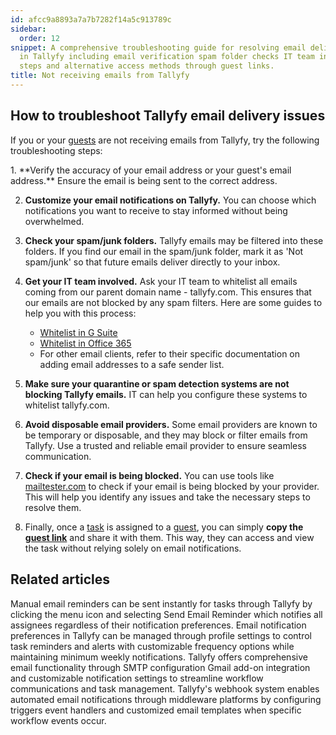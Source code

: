 ```yaml
---
id: afcc9a8893a7a7b7282f14a5c913789c
sidebar:
  order: 12
snippet: A comprehensive troubleshooting guide for resolving email delivery issues
  in Tallyfy including email verification spam folder checks IT team involvement whitelisting
  steps and alternative access methods through guest links.
title: Not receiving emails from Tallyfy
---
```



## How to troubleshoot Tallyfy email delivery issues

If you or your [guests](/products/pro/documenting/guests/) are not receiving emails from Tallyfy, try the following troubleshooting steps:

<Steps>
1. **Verify the accuracy of your email address or your guest's email address.** Ensure the email is being sent to the correct address.

2. **Customize your email notifications on Tallyfy.** You can choose which notifications you want to receive to stay informed without being overwhelmed.

3. **Check your spam/junk folders.** Tallyfy emails may be filtered into these folders. If you find our email in the spam/junk folder, mark it as 'Not spam/junk' so that future emails deliver directly to your inbox.

4. **Get your IT team involved.** Ask your IT team to whitelist all emails coming from our parent domain name - tallyfy.com. This ensures that our emails are not blocked by any spam filters. Here are some guides to help you with this process:
    - [Whitelist in G Suite](https://support.google.com/a/answer/60751?hl=en/)
    - [Whitelist in Office 365](https://docs.microsoft.com/en-us/office365/securitycompliance/prevent-email-from-being-marked-as-spam/)
    - For other email clients, refer to their specific documentation on adding email addresses to a safe sender list.

5. **Make sure your quarantine or spam detection systems are not blocking Tallyfy emails.** IT can help you configure these systems to whitelist tallyfy.com.

6. **Avoid disposable email providers.** Some email providers are known to be temporary or disposable, and they may block or filter emails from Tallyfy. Use a trusted and reliable email provider to ensure seamless communication.

7. **Check if your email is being blocked.** You can use tools like [mailtester.com](http://mailtester.com/testmail.php/) to check if your email is being blocked by your provider. This will help you identify any issues and take the necessary steps to resolve them.

8. Finally, once a [task](/products/pro/tracking-and-tasks/tasks/) is assigned to a [guest](/products/pro/documenting/guests/), you can simply **copy the [guest link](/products/pro/documenting/guests/how-to-find-a-guest-task-link-in-tallyfy/)** and share it with them. This way, they can access and view the task without relying solely on email notifications.
</Steps>


## Related articles
<CardGrid>
<LinkTitleCard header="<b>Tasks > Send email reminders</b>" href="/products/pro/tracking-and-tasks/tasks/how-can-i-send-email-reminders-in-tallyfy/" > Manual email reminders can be sent instantly for tasks through Tallyfy by clicking the menu icon and selecting Send Email Reminder which notifies all assignees regardless of their notification preferences. </LinkTitleCard>
<LinkTitleCard header="<b>Personal Settings > Manage email notifications</b>" href="/products/pro/settings/personal-settings/how-can-i-manage-email-notifications-in-tallyfy/" > Email notification preferences in Tallyfy can be managed through profile settings to control task reminders and alerts with customizable frequency options while maintaining minimum weekly notifications. </LinkTitleCard>
<LinkTitleCard header="<b>Integrations > Email and SMTP</b>" href="/products/pro/integrations/email/" > Tallyfy offers comprehensive email functionality through SMTP configuration Gmail add-on integration and customizable notification settings to streamline workflow communications and task management. </LinkTitleCard>
<LinkTitleCard header="<b>Webhooks > Send emails using webhooks</b>" href="/products/pro/integrations/webhooks/how-can-i-send-emails-using-webhooks-in-tallyfy/" > Tallyfy's webhook system enables automated email notifications through middleware platforms by configuring triggers event handlers and customized email templates when specific workflow events occur. </LinkTitleCard>
</CardGrid>
